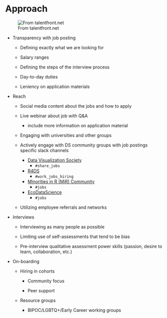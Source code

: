 # Approach

![From talentfront.net](DEIA.jpeg)

-   Transparency with job posting

    -   Defining exactly what we are looking for

    -   Salary ranges

    -   Defining the steps of the interview process

    -   Day-to-day duties

    -   Leniency on application materials

-   Reach

    -   Social media content about the jobs and how to apply

    -   Live webinar about job with Q&A

        -   include more information on application material

    -   Engaging with universities and other groups

    -   Actively engage with DS community groups with job postings specific slack channels 

        -   [Data Visualization Society](https://jobs.datavisualizationsociety.org/)
            -   `#share_jobs`
        -   [R4DS](https://www.rfordatasci.com/)
            -   `#work_jobs_hiring`
        -   [Minorities in R (MiR) Community](https://mircommunity.com/)
            -   `#jobs`
        -   [EcoDataScience](https://eco-data-science.github.io/)
            -   `#jobs`

    -   Utilizing employee referrals and networks

-   Interviews

    -   Interviewing as many people as possible

    -   Limiting use of self-assessments that tend to be bias

    -   Pre-interview qualitative assessment power skills (passion, desire to learn, collaboration, etc.)

-   On-boarding

    -   Hiring in cohorts

        -   Community focus

        -   Peer support

    -   Resource groups

        -   BIPOC/LGBTQ+/Early Career working groups
